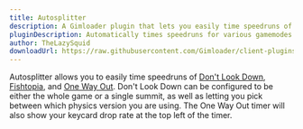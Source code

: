 ```yaml
---
title: Autosplitter
description: A Gimloader plugin that lets you easily time speedruns of several gamemodes
pluginDescription: Automatically times speedruns for various gamemodes
author: TheLazySquid
downloadUrl: https://raw.githubusercontent.com/Gimloader/client-plugins/main/plugins/Autosplitter/build/Autosplitter.js
---
```



Autosplitter allows you to easily time speedruns of [Don't Look Down](https://gimkit.wiki/wiki/Don%27t_Look_Down), [Fishtopia](https://gimkit.wiki/wiki/Fishtopia), and [One Way Out](https://gimkit.wiki/wiki/One_Way_Out). Don't Look Down can be configured to be either the whole game or a single summit, as well as letting you pick between which physics version you are using. The One Way Out timer will also show your keycard drop rate at the top left of the timer.

<ButtonInstall client:only="svelte" name="Autosplitter" url="https://raw.githubusercontent.com/Gimloader/client-plugins/main/plugins/Autosplitter/build/Autosplitter.js" />